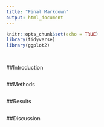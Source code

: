 ```yaml
---
title: "Final Markdown"
output: html_document
---
```


```r
knitr::opts_chunk$set(echo = TRUE)
library(tidyverse)
library(ggplot2)




```

##Introduction



```r

```

##Methods


```r


```



##Results
```r

```

##Discussion



